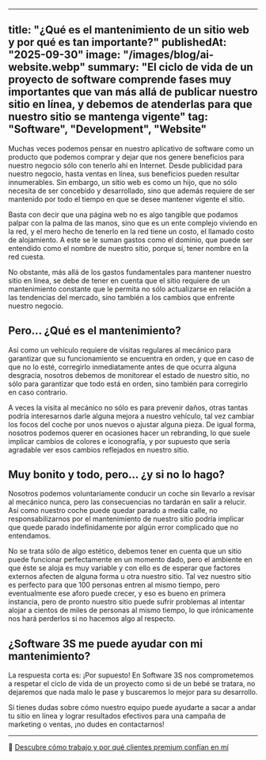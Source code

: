 
---
title: "¿Qué es el mantenimiento de un sitio web y por qué es tan importante?"
publishedAt: "2025-09-30"
image: "/images/blog/ai-website.webp"
summary: "El ciclo de vida de un proyecto de software comprende fases muy importantes que van más allá de publicar nuestro sitio en línea, y debemos de atenderlas para que nuestro sitio se mantenga vigente"
tag: "Software", "Development", "Website"
---

Muchas veces podemos pensar en nuestro aplicativo de software como un producto que podemos comprar y dejar que nos genere beneficios para nuestro negocio sólo con tenerlo ahí en Internet. Desde publicidad para nuestro negocio, hasta ventas en línea, sus beneficios pueden resultar innumerables. Sin embargo, un sitio web es como un hijo, que no sólo necesita de ser concebido y desarrollado, sino que además requiere de ser mantenido por todo el tiempo en que se desee mantener vigente el sitio.

Basta con decir que una página web no es algo tangible que podamos palpar con la palma de las manos, sino que es un ente complejo viviendo en la red, y el mero hecho de tenerlo en la red tiene un costo, el llamado costo de alojamiento. A este se le suman gastos como el dominio, que puede ser entendido como el nombre de nuestro sitio, porque sí, tener nombre en la red cuesta.

No obstante, más allá de los gastos fundamentales para mantener nuestro sitio en línea, se debe de tener en cuenta que el sitio requiere de un mantenimiento constante que le permita no sólo actualizarse en relación a las tendencias del mercado, sino también a los cambios que enfrente nuestro negocio.

## Pero... ¿Qué es el mantenimiento?

Así como un vehículo requiere de visitas regulares al mecánico para garantizar que su funcionamiento se encuentra en orden, y que en caso de que no lo esté, corregirlo inmediatamente antes de que ocurra alguna desgracia, nosotros debemos de monitorear el estado de nuestro sitio, no sólo para garantizar que todo está en orden, sino también para corregirlo en caso contrario.

A veces la visita al mecánico no sólo es para prevenir daños, otras tantas podría interesarnos darle alguna mejora a nuestro vehículo, tal vez cambiar los focos del coche por unos nuevos o ajustar alguna pieza. De igual forma, nosotros podemos querer en ocasiones hacer un rebranding, lo que suele implicar cambios de colores e iconografía, y por supuesto que sería agradable ver esos cambios reflejados en nuestro sitio.

## Muy bonito y todo, pero... ¿y si no lo hago?

Nosotros podemos voluntariamente conducir un coche sin llevarlo a revisar al mecánico nunca, pero las consecuencias no tardarán en salir a relucir. Así como nuestro coche puede quedar parado a media calle, no responsabilizarnos por el mantenimiento de nuestro sitio podría implicar que quede parado indefinidamente por algún error complicado que no entendamos.

No se trata sólo de algo estético, debemos tener en cuenta que un sitio puede funcionar perfectamente en un momento dado, pero el ambiente en que éste se aloja es muy variable y con ello es de esperar que factores externos afecten de alguna forma u otra nuestro sitio. Tal vez nuestro sitio es perfecto para que 100 personas entren al mismo tiempo, pero eventualmente ese aforo puede crecer, y eso es bueno en primera instancia, pero de pronto nuestro sitio puede sufrir problemas al intentar alojar a cientos de miles de personas al mismo tiempo, lo que irónicamente nos hará perderlos si no hacemos algo al respecto.

## ¿Software 3S me puede ayudar con mi mantenimiento?

La respuesta corta es: ¡Por supuesto! En Software 3S nos comprometemos a respetar el ciclo de vida de un proyecto como si de un bebé se tratara, no dejaremos que nada malo le pase y buscaremos lo mejor para su desarrollo.

Si tienes dudas sobre cómo nuestro equipo puede ayudarte a sacar a andar tu sitio en línea y lograr resultados efectivos para una campaña de marketing o ventas, ¡no dudes en contactarnos!

---

🔗 [Descubre cómo trabajo y por qué clientes premium confían en mí](/about)
